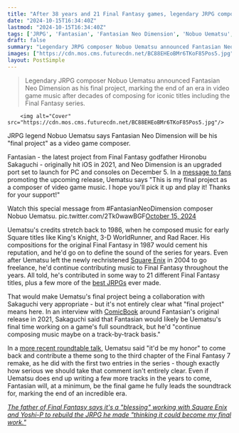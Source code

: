 ```yaml
---
title: "After 38 years and 21 Final Fantasy games, legendary JRPG composer Nobuo Uematsu is retiring after Fantasian Neo Dimension"
date: "2024-10-15T16:34:40Z"
lastmod: "2024-10-15T16:34:40Z"
tags: ['JRPG', 'Fantasian', 'Fantasian Neo Dimension', 'Nobuo Uematsu', 'Hironobu Sakaguchi', 'Final Fantasy', 'Video Game Music', 'Soundtrack', 'PC', 'Console', 'iOS']
draft: false
summary: "Legendary JRPG composer Nobuo Uematsu announced Fantasian Neo Dimension as his final project, marking the end of an era in video game music after decades of composing for iconic titles including the Final Fantasy series."
images: ["https://cdn.mos.cms.futurecdn.net/BC88EHEoBMr6TKoF85Pos5.jpg"]
layout: PostSimple
---
```

> Legendary JRPG composer Nobuo Uematsu announced Fantasian Neo Dimension as his final project, marking the end of an era in video game music after decades of composing for iconic titles including the Final Fantasy series.


        <img alt="Cover" src="https://cdn.mos.cms.futurecdn.net/BC88EHEoBMr6TKoF85Pos5.jpg"/>
        
JRPG legend Nobuo Uematsu says Fantasian Neo Dimension will be his "final project" as a video game composer.

Fantasian - the latest project from Final Fantasy godfather Hironobu Sakaguchi - originally hit iOS in 2021, and Neo Dimension is an upgraded port set to launch for PC and consoles on December 5. In a [message to fans](https://x.com/Fantasian_EN/status/1846128890856800462) promoting the upcoming release, Uematsu says "This is my final project as a composer of video game music. I hope you'll pick it up and play it! Thanks for your support!" 

Watch this special message from #FantasianNeoDimension composer Nobuo Uematsu. pic.twitter.com/2Tk0wawBGF[October 15, 2024](https://twitter.com/Fantasian_EN/status/1846128890856800462)

Uematsu's credits stretch back to 1986, when he composed music for early Square titles like King's Knight, 3-D WorldRunner, and Rad Racer. His compositions for the original Final Fantasy in 1987 would cement his reputation, and he'd go on to define the sound of the series for years. Even after Uematsu left the newly rechristened [Square Enix](https://www.gamesradar.com/tag/square_enix/) in 2004 to go freelance, he'd continue contributing music to Final Fantasy throughout the years. All told, he's contributed in some way to 21 different Final Fantasy titles, plus a few more of the [best JRPGs](https://www.gamesradar.com/best-jrpgs/) ever made.

That would make Uematsu's final project being a collaboration with Sakaguchi very appropriate - but it's not entirely clear what "final project" means here. In an interview with [ComicBook](https://comicbook.com/gaming/news/fantasian-hironobu-sakaguchi-apple-arcade-ios-interview/) around Fantasian's original release in 2021, Sakaguchi said that Fantasian would likely be Uematsu's final time working on a game's full soundtrack, but he'd "continue composing music maybe on a track-by-track basis."

In a [more recent roundtable talk](https://youtu.be/okZYq0KjXvg?si=GC3ZrY1oDswl9o0q&t=2365), Uematsu said "it'd be my honor" to come back and contribute a theme song to the third chapter of the Final Fantasy 7 remake, as he did with the first two entries in the series - though exactly how serious we should take that comment isn't entirely clear. Even if Uematsu does end up writing a few more tracks in the years to come, Fantasian will, at a minimum, be the final game he fully leads the soundtrack for, marking the end of an incredible era.

[<em>The father of Final Fantasy says it's a "blessing" working with Square Enix and Yoshi-P to rebuild the JRPG he made "thinking it could become my final work."</em>](https://www.gamesradar.com/games/jrpg/the-father-of-final-fantasy-says-its-a-blessing-working-with-square-enix-and-yoshi-p-to-rebuild-the-jrpg-he-made-thinking-it-could-become-my-final-work/)
        